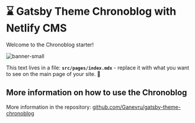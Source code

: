 # ⌛ Gatsby Theme Chronoblog with Netlify CMS

Welcome to the Chronoblog starter!

![banner-small](./banner-small.png)

This text lives in a file: **`src/pages/index.mdx`** - replace it with what you want to see on the main page of your site. 🧐

## More information on how to use the Chronoblog

More information in the repository: [github.com/Ganevru/gatsby-theme-chronoblog](https://github.com/Ganevru/gatsby-theme-chronoblog)

<FeedSearch />
<Tags />
<FeedItems />
